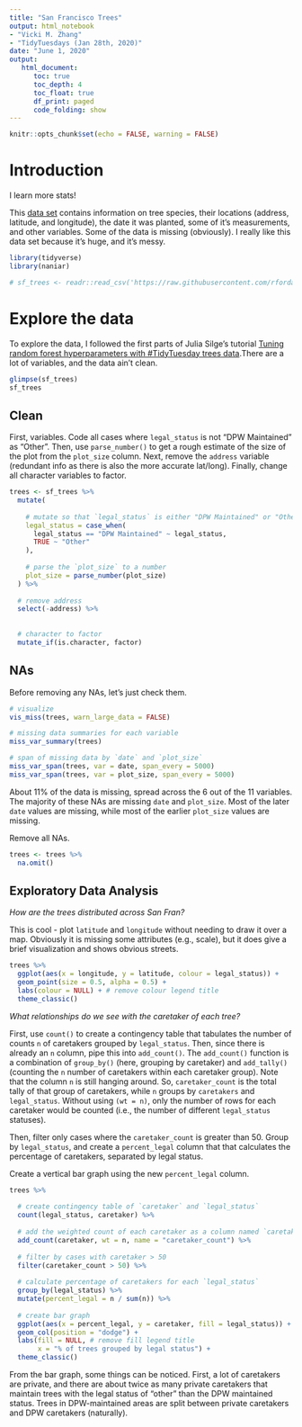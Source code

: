 ```yaml
---
title: "San Francisco Trees"
output: html_notebook
- "Vicki M. Zhang"
- "TidyTuesdays (Jan 28th, 2020)"
date: "June 1, 2020"
output: 
   html_document:
      toc: true
      toc_depth: 4
      toc_float: true
      df_print: paged
      code_folding: show
---
```

```r
knitr::opts_chunk$set(echo = FALSE, warning = FALSE)
```


# Introduction

I learn more stats!

This [data set](https://raw.githubusercontent.com/rfordatascience/tidytuesday/master/data/2020/2020-01-28/sf_trees.csv) contains information on tree species, their locations (address, latitude, and longitude), the date it was planted, some of it's measurements, and other variables. Some of the data is missing (obviously). I really like this data set because it's huge, and it's messy.

```r
library(tidyverse)
library(naniar)
```

 
```r
# sf_trees <- readr::read_csv('https://raw.githubusercontent.com/rfordatascience/tidytuesday/master/data/2020/2020-01-28/sf_trees.csv')
```

# Explore the data

To explore the data, I followed the first parts of Julia Silge's tutorial [Tuning random forest hyperparameters with #TidyTuesday trees data](https://juliasilge.com/blog/sf-trees-random-tuning/).There are a lot of variables, and the data ain't clean.

```r
glimpse(sf_trees)
sf_trees
```


## Clean

First, variables. Code all cases where `legal_status` is not "DPW Maintained" as "Other". Then, use `parse_number()` to get a rough estimate of the size of the plot from the `plot_size` column. Next, remove the `address` variable (redundant info as there is also the more accurate lat/long). Finally, change all character variables to factor.

```r
trees <- sf_trees %>% 
  mutate(
    
    # mutate so that `legal_status` is either "DPW Maintained" or "Other"
    legal_status = case_when(
      legal_status == "DPW Maintained" ~ legal_status,
      TRUE ~ "Other"
    ),
    
    # parse the `plot_size` to a number
    plot_size = parse_number(plot_size)
  ) %>% 
  
  # remove address
  select(-address) %>% 
  
  
  # character to factor
  mutate_if(is.character, factor)
```
## NAs

Before removing any NAs, let's just check them.

```r
# visualize
vis_miss(trees, warn_large_data = FALSE)

# missing data summaries for each variable
miss_var_summary(trees)

# span of missing data by `date` and `plot_size`
miss_var_span(trees, var = date, span_every = 5000)
miss_var_span(trees, var = plot_size, span_every = 5000)
```

About 11% of the data is missing, spread across the 6 out of the 11 variables. The majority of these NAs are missing `date` and `plot_size`. Most of the later `date` values are missing, while most of the earlier `plot_size` values are missing.

Remove all NAs.

```r
trees <- trees %>% 
  na.omit()
```

## Exploratory Data Analysis

*How are the trees distributed across San Fran?*

This is cool - plot `latitude` and `longitude` without needing to draw it over a map. Obviously it is missing some attributes (e.g., scale), but it does give a brief visualization and shows obvious streets.

```r
trees %>% 
  ggplot(aes(x = longitude, y = latitude, colour = legal_status)) + 
  geom_point(size = 0.5, alpha = 0.5) +
  labs(colour = NULL) + # remove colour legend title
  theme_classic()
```
*What relationships do we see with the caretaker of each tree?*

First, use `count()` to create a contingency table that tabulates the number of counts `n` of caretakers grouped by `legal_status`. Then, since there is already an `n` column, pipe this into `add_count()`. The `add_count()` function is a combination of `group_by()` (here, grouping by caretaker) and `add_tally()` (counting the `n` number of caretakers within each caretaker group). Note that the column `n` is still hanging around. So, `caretaker_count` is the total tally of that group of caretakers, while `n` groups by `caretakers` and `legal_status`. Without using `(wt = n)`, only the number of rows for each caretaker would be counted (i.e., the number of different `legal_status` statuses).

Then, filter only cases where the `caretaker_count` is greater than 50. Group by `legal_status`, and create a `percent_legal` column that that calculates the percentage of caretakers, separated by legal status.

Create a vertical bar graph using the new `percent_legal` column.

```r
trees %>% 
  
  # create contingency table of `caretaker` and `legal_status`
  count(legal_status, caretaker) %>% 
  
  # add the weighted count of each caretaker as a column named `caretaker_count`
  add_count(caretaker, wt = n, name = "caretaker_count") %>% 
  
  # filter by cases with caretaker > 50
  filter(caretaker_count > 50) %>% 
  
  # calculate percentage of caretakers for each `legal_status`
  group_by(legal_status) %>% 
  mutate(percent_legal = n / sum(n)) %>% 
  
  # create bar graph
  ggplot(aes(x = percent_legal, y = caretaker, fill = legal_status)) +
  geom_col(position = "dodge") +
  labs(fill = NULL, # remove fill legend title
       x = "% of trees grouped by legal status") +
  theme_classic()
```

From the bar graph, some things can be noticed. First, a lot of caretakers are private, and there are about twice as many private caretakers that maintain trees with the legal status of "other" than the DPW maintained status. Trees in DPW-maintained areas are split between private caretakers and DPW caretakers (naturally).


# 
























